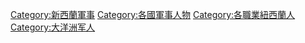 [[Category:新西蘭軍事|Category:新西蘭軍事]]
[[Category:各國軍事人物|Category:各國軍事人物]]
[[Category:各職業紐西蘭人|Category:各職業紐西蘭人]]
[[Category:大洋洲军人|Category:大洋洲军人]]